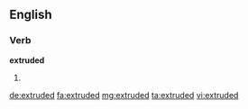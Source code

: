 ==English==

===Verb===
'''extruded'''

# {{en-past of|extrude}}

[[de:extruded]]
[[fa:extruded]]
[[mg:extruded]]
[[ta:extruded]]
[[vi:extruded]]